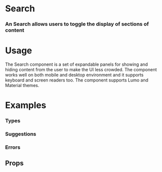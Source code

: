 
<Meta title="Data Entry|Search" component={SearchBar} />

# Search

### An Search allows users to toggle the display of sections of content

<Preview withToolbar>
  <Story name="Standard">
     <SearchBar placeholder="Search Location" />
  </Story>
</Preview>

# Usage

The Search component is a set of expandable panels for showing and hiding content from the user to make the UI less crowded. The component works well on both mobile and desktop environment and it supports keyboard and screen readers too. The component supports Lumo and Material themes.

# Examples

### Types

<Preview>
  <Story name="Types">
   <SearchBar placeholder="Search Location" results={[
  {
    title: "White House",
    description: "123 Malibu Drive, CA 92660",
  },
  {
    title: "Orange House",
    description: "1224 Malibu Drive, CA 92660",
  },
  {
    title: "Red House",
    description: "123 Malibu Drive, CA 92660",
  },
  {
    title: "Green House",
    description: "123 Malibu Drive, CA 92660",
  },
  {
    title: "Black House",
    description: "123 Malibu Drive, CA 92660",
  },
  {
    title: "Blue House",
    description: "123 Malibu Drive, CA 92660",
  },
  {
    title: "Address",
    description: "123 Malibu Drive, CA 92660",
  },
  {
    title: "APN",
    description: "123 Malibu Drive, CA 92660",
  },
  {
    title: "Owner",
    description: "123 Malibu Drive, CA 92660",
  },
  {
    title: "Address",
    description: "123 Malibu Drive, CA 92660",
  },
  {
    title: "Address",
    description: "123 Malibu Drive, CA 92660",
  },
  {
    title: "APN",
    description: "123 Malibu Drive, CA 92660",
  },
  {
    title: "Owner",
    description: "123 Malibu Drive, CA 92660",
  },
  {
    title: "Address",
    description: "123 Malibu Drive, CA 92660",
  }
]} />
  </Story>
</Preview>


### Suggestions

<Preview>
  <Story name="Suggestions">
        <SearchBar placeholder="Search Location" error results={[
  {
    title: "White House",
    description: "123 Malibu Drive, CA 92660",
  },
  {
    title: "Orange House",
    description: "1224 Malibu Drive, CA 92660",
  },
  {
    title: "Red House",
    description: "123 Malibu Drive, CA 92660",
  },
  {
    title: "Green House",
    description: "123 Malibu Drive, CA 92660",
  },
  {
    title: "Black House",
    description: "123 Malibu Drive, CA 92660",
  },
  {
    title: "Blue House",
    description: "123 Malibu Drive, CA 92660",
  },
  {
    title: "Address",
    description: "123 Malibu Drive, CA 92660",
  },
  {
    title: "APN",
    description: "123 Malibu Drive, CA 92660",
  },
  {
    title: "Owner",
    description: "123 Malibu Drive, CA 92660",
  },
  {
    title: "Address",
    description: "123 Malibu Drive, CA 92660",
  },
  {
    title: "Address",
    description: "123 Malibu Drive, CA 92660",
  },
  {
    title: "APN",
    description: "123 Malibu Drive, CA 92660",
  },
  {
    title: "Owner",
    description: "123 Malibu Drive, CA 92660",
  },
  {
    title: "Address",
    description: "123 Malibu Drive, CA 92660",
  }
]} />
  </Story>
</Preview>



### Errors

<Preview>
  <Story name="Errors">
    <Grid columns="1">
        <SearchBar placeholder="Search Location" error="offline" />
        <SearchBar placeholder="Search Location" error="connection" />
      </Grid>
  </Story>
</Preview>

## Props

<Props of={SearchBar} />